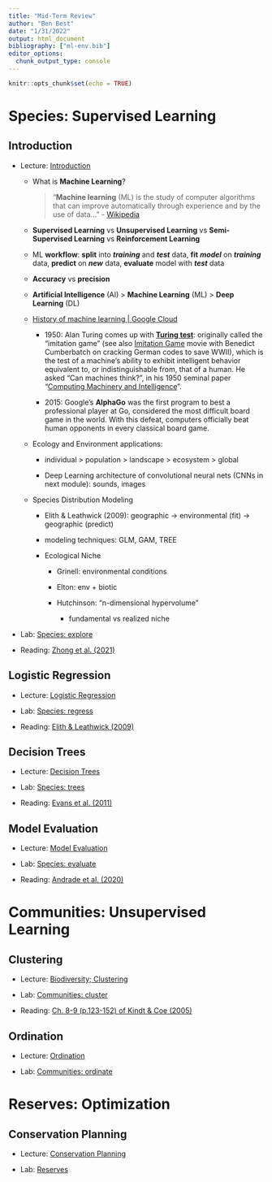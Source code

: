 ```yaml
---
title: "Mid-Term Review"
author: "Ben Best"
date: "1/31/2022"
output: html_document
bibliography: ["ml-env.bib"]
editor_options: 
  chunk_output_type: console
---
```


```r
knitr::opts_chunk$set(echo = TRUE)
```

# Species: Supervised Learning

## Introduction

-   Lecture: [Introduction](https://docs.google.com/presentation/d/1ZNIH-DdHy2B-gJhbVmrMPPiICP_1Q0B0YfqaDmz-mRw/edit?usp=sharing) <a href='https://youtu.be/KmQzGVx6lO8' target='_blank'><i class='fab fa-youtube' role='presentation' aria-label='youtube icon'></i></a>

    -   What is **Machine Learning**?

        > "**Machine learning** (ML) is the study of computer algorithms that can improve automatically through experience and by the use of data..." - [Wikipedia](https://en.wikipedia.org/wiki/Machine_learning)

    -   **Supervised Learning** vs **Unsupervised Learning** vs **Semi-Supervised Learning** vs **Reinforcement Learning**

    -   ML **workflow**: **split** into ***training*** and ***test*** data, **fit** ***model*** on ***training*** data, **predict** on ***new*** data, **evaluate** model with ***test*** data

    -   **Accuracy** vs **precision**

    -   **Artificial Intelligence** (AI) \> **Machine Learning** (ML) \> **Deep Learning** (DL)

    -   [History of machine learning \| Google Cloud](https://cloud.withgoogle.com/build/data-analytics/explore-history-machine-learning/)

        -   1950: Alan Turing comes up with [**Turing test**](https://en.wikipedia.org/wiki/Turing_test#:~:text=The%20Turing%20test%2C%20originally%20called,from%2C%20that%20of%20a%20human.&text=If%20the%20evaluator%20cannot%20reliably,to%20have%20passed%20the%20test.): originally called the "imitation game" (see also [Imitation Game](https://www.google.com/search?q=imitatio+game+movie&rlz=1C5CHFA_enUS833US833&oq=imitatio+game+movie&aqs=chrome..69i57j46i13j0i13l7.5092j0j9&sourceid=chrome&ie=UTF-8) movie with Benedict Cumberbatch on cracking German codes to save WWII), which is the test of a machine's ability to exhibit intelligent behavior equivalent to, or indistinguishable from, that of a human. He asked "Can machines think?", in his 1950 seminal paper "[Computing Machinery and Intelligence](https://en.wikipedia.org/wiki/Computing_Machinery_and_Intelligence "Computing Machinery and Intelligence")".

        -   2015: Google's **AlphaGo** was the first program to best a professional player at Go, considered the most difficult board game in the world. With this defeat, computers officially beat human opponents in every classical board game.

    -   Ecology and Environment applications:

        -   individual \> population \> landscape \> ecosystem \> global

        -   Deep Learning architecture of convolutional neural nets (CNNs in next module): sounds, images

    -   Species Distribution Modeling

        -   Elith & Leathwick (2009): geographic -\> environmental (fit) -\> geographic (predict)

        -   modeling techniques: GLM, GAM, TREE

        -   Ecological Niche

            -   Grinell: environmental conditions

            -   Elton: env + biotic

            -   Hutchinson: "n-dimensional hypervolume"

                -   fundamental vs realized niche

-   Lab: [Species: explore](https://bbest.github.io/eds232-ml/lab1a_sdm-explore.html)

-   Reading: [Zhong et al. (2021)](https://drive.google.com/open?id=1-LYnsLS7ze68f3CNp6I-kFxuGPceGk5c&authuser=benbest%40ucsb.edu&usp=drive_fs)

## Logistic Regression

-   Lecture: [Logistic Regression](https://docs.google.com/presentation/d/1Oh6lgAAuoktI-M8pjDYSRp0FqTh3JANQhczeR4uVHYw/edit?usp=sharing) <a href='https://youtu.be/5z5dcmHg1tY' target='_blank'><i class='fab fa-youtube' role='presentation' aria-label='youtube icon'></i></a>

-   Lab: [Species: regress](https://bbest.github.io/eds232-ml/lab1b_sdm-regress.html)

-   Reading: [Elith & Leathwick (2009)](https://drive.google.com/open?id=1-LPyMekhOQPkwOJzDYj6RQf7S5wlH8wn&authuser=benbest%40ucsb.edu&usp=drive_fs)

## Decision Trees

-   Lecture: [Decision Trees](https://docs.google.com/presentation/d/1R4y-QXcIAcRDpmU9_-blpU4_Jkd7olwzVe3BU2w0lF0/edit?usp=sharing) <a href='https://youtu.be/8BsNybYh0Ls' target='_blank'><i class='fab fa-youtube' role='presentation' aria-label='youtube icon'></i></a>

-   Lab: [Species: trees](https://bbest.github.io/eds232-ml/lab1c_sdm-trees.html)

-   Reading: [Evans et al. (2011)](https://drive.google.com/file/d/1FYzbDjCxwacR0iZZmmDJ0Albcw00jru2/view?usp=sharing)

## Model Evaluation

-   Lecture: [Model Evaluation](https://docs.google.com/presentation/d/1wPfEEhhSdtA6q7wXpucrxop3dTgJrzYdyFskDQAbq3E/edit?usp=sharing) <a href='https://youtu.be/taAM6Bo8bDU' target='_blank'><i class='fab fa-youtube' role='presentation' aria-label='youtube icon'></i></a>

-   Lab: [Species: evaluate](https://bbest.github.io/eds232-ml/lab1d_sdm-evaluate.html)

-   Reading: [Andrade et al. (2020)](https://drive.google.com/open?id=16SIJiRTII6Lj5Ht0xd23DlYacVi477RJ&authuser=ben%40ecoquants.com&usp=drive_fs)

# Communities: Unsupervised Learning

## Clustering

-   Lecture: [Biodiversity; Clustering](https://docs.google.com/presentation/d/1TdIjzc5Lu1WCNMMoxyddnt_GO8jLNS_Vc7cCgrxG3lA/edit?usp=sharing) <a href='https://youtu.be/4zXXjgEqPA0' target='_blank'><i class='fab fa-youtube' role='presentation' aria-label='youtube icon'></i></a>

-   Lab: [Communities: cluster](https://bbest.github.io/eds232-ml/lab2a_community-cluster.html)

-   Reading: [Ch. 8-9 (p.123-152) of Kindt & Coe (2005)](https://drive.google.com/open?id=16T7kAO9W5Rz7xSHqwJrOdDu8RUTmTJ89&authuser=ben%40ecoquants.com&usp=drive_fs)

## Ordination

-   Lecture: [Ordination](https://docs.google.com/presentation/d/1xsRkZq-5U2MakxHTujMPhTJWOeGe7Bs1RGzHM_XPlU0/edit?usp=sharing) <a href='https://youtu.be/p_nZbI9taIc' target='_blank'><i class='fab fa-youtube' role='presentation' aria-label='youtube icon'></i></a>

-   Lab: [Communities: ordinate](https://bbest.github.io/eds232-ml/lab2b_community-ordination.html)

# Reserves: Optimization

## Conservation Planning

-   Lecture: [Conservation Planning](https://docs.google.com/presentation/d/13BmRTMSv_XFeiwJYymbfrQ0ZF5xhI6Yr_OWqD4MXn08/edit?usp=sharing) <a href='https://youtu.be/ZAc7TaCDlMY' target='_blank'><i class='fab fa-youtube' role='presentation' aria-label='youtube icon'></i></a>

-   Lab: [Reserves](https://bbest.github.io/eds232-ml/lab3_reserves.html)
